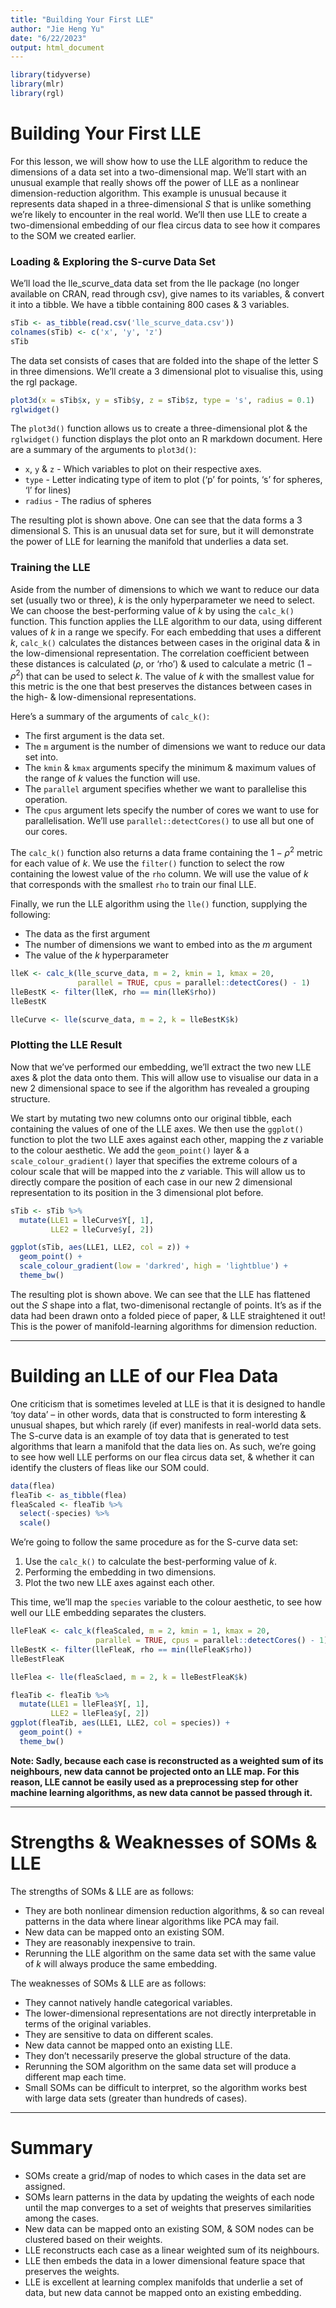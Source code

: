 ```yaml
---
title: "Building Your First LLE"
author: "Jie Heng Yu"
date: "6/22/2023"
output: html_document
---
```



```r
library(tidyverse)
library(mlr)
library(rgl)
```


# Building Your First LLE

For this lesson, we will show how to use the LLE algorithm to reduce the dimensions of a data set into a two-dimensional map. We'll start with an unusual example that really shows off the power of LLE as a nonlinear dimension-reduction algorithm. This example is unusual because it represents data shaped in a three-dimensional *S* that is unlike something we're likely to encounter in the real world. We'll then use LLE to create a two-dimensional embedding of our flea circus data to see how it compares to the SOM we created earlier.


### Loading & Exploring the S-curve Data Set

We'll load the lle_scurve_data data set from the lle package (no longer available on CRAN, read through csv), give names to its variables, & convert it into a tibble. We have a tibble containing 800 cases & 3 variables.

```r
sTib <- as_tibble(read.csv('lle_scurve_data.csv'))
colnames(sTib) <- c('x', 'y', 'z')
sTib
```

The data set consists of cases that are folded into the shape of the letter S in three dimensions. We'll create a 3 dimensional plot to visualise this, using the rgl package.

```r
plot3d(x = sTib$x, y = sTib$y, z = sTib$z, type = 's', radius = 0.1)
rglwidget()
```

The `plot3d()` function allows us to create a three-dimensional plot & the `rglwidget()` function displays the plot onto an R markdown document. Here are a summary of the arguments to `plot3d()`:

* `x`, `y` & `z` - Which variables to plot on their respective axes.
* `type` - Letter indicating type of item to plot ('p' for points, 's' for spheres, 'l' for lines)
* `radius` - The radius of spheres

The resulting plot is shown above. One can see that the data forms a 3 dimensional S. This is an unusual data set for sure, but it will demonstrate the power of LLE for learning the manifold that underlies a data set.


### Training the LLE

Aside from the number of dimensions to which we want to reduce our data set (usually two or three), *k* is the only hyperparameter we need to select. We can choose the best-performing value of *k* by using the `calc_k()` function. This function applies the LLE algorithm to our data, using different values of *k* in a range we specify. For each embedding that uses a different *k*, `calc_k()` calculates the distances between cases in the original data & in the low-dimensional representation. The correlation coefficient between these distances is calculated ($\rho$, or 'rho') & used to calculate a metric $(1 - \rho^2)$ that can be used to select *k*. The value of *k* with the smallest value for this metric is the one that best preserves the distances between cases in the high- & low-dimensional representations.

Here's a summary of the arguments of `calc_k()`:

* The first argument is the data set.
* The `m` argument is the number of dimensions we want to reduce our data set into.
* The `kmin` & `kmax` arguments specify the minimum & maximum values of the range of *k* values the function will use.
* The `parallel` argument specifies whether we want to parallelise this operation.
* The `cpus` argument lets specify the number of cores we want to use for parallelisation. We'll use `parallel::detectCores()` to use all but one of our cores.

The `calc_k()` function also returns a data frame containing the $1 - \rho^2$ metric for each value of *k*. We use the `filter()` function to select the row containing the lowest value of the `rho` column. We will use the value of *k* that corresponds with the smallest `rho` to train our final LLE.

Finally, we run the LLE algorithm using the `lle()` function, supplying the following:

* The data as the first argument
* The number of dimensions we want to embed into as the *m* argument
* The value of the *k* hyperparameter

```r
lleK <- calc_k(lle_scurve_data, m = 2, kmin = 1, kmax = 20,
               parallel = TRUE, cpus = parallel::detectCores() - 1)
lleBestK <- filter(lleK, rho == min(lleK$rho))
lleBestK

lleCurve <- lle(scurve_data, m = 2, k = lleBestK$k)
```


### Plotting the LLE Result

Now that we've performed our embedding, we'll extract the two new LLE axes & plot the data onto them. This will allow use to visualise our data in a new 2 dimensional space to see if the algorithm has revealed a grouping structure.

We start by mutating two new columns onto our original tibble, each containing the values of one of the LLE axes. We then use the `ggplot()` function to plot the two LLE axes against each other, mapping the *z* variable to the colour aesthetic. We add the `geom_point()` layer & a `scale_colour_gradient()` layer that specifies the extreme colours of a colour scale that will be mapped into the *z* variable. This will allow us to directly compare the position of each case in our new 2 dimensional representation to its position in the 3 dimensional plot before.

```r
sTib <- sTib %>%
  mutate(LLE1 = lleCurve$Y[, 1],
         LLE2 = lleCurve$y[, 2])

ggplot(sTib, aes(LLE1, LLE2, col = z)) +
  geom_point() + 
  scale_colour_gradient(low = 'darkred', high = 'lightblue') +
  theme_bw()
```

The resulting plot is shown above. We can see that the LLE has flattened out the *S* shape into a flat, two-dimenisonal rectangle of points. It's as if the data had been drawn onto a folded piece of paper, & LLE straightened it out! This is the power of manifold-learning algorithms for dimension reduction.


***


# Building an LLE of our Flea Data

One criticism that is sometimes leveled at LLE is that it is designed to handle 'toy data' -- in other words, data that is constructed to form interesting & unusual shapes, but which rarely (if ever) manifests in real-world data sets. The S-curve data is an example of toy data that is generated to test algorithms that learn a manifold that the data lies on. As such, we're going to see how well LLE performs on our flea circus data set, & whether it can identify the clusters of fleas like our SOM could.

```r
data(flea)
fleaTib <- as_tibble(flea)
fleaScaled <- fleaTib %>%
  select(-species) %>%
  scale()
```

We're going to follow the same procedure as for the S-curve data set:

1. Use the `calc_k()` to calculate the best-performing value of *k*.
2. Performing the embedding in two dimensions.
3. Plot the two new LLE axes against each other.

This time, we'll map the `species` variable to the colour aesthetic, to see how well our LLE embedding separates the clusters.

```r
lleFleaK <- calc_k(fleaScaled, m = 2, kmin = 1, kmax = 20, 
                   parallel = TRUE, cpus = parallel::detectCores() - 1)
lleBestK <- filter(lleFleaK, rho == min(lleFleaK$rho))
lleBestFleaK

lleFlea <- lle(fleaSclaed, m = 2, k = lleBestFleaK$k)

fleaTib <- fleaTib %>%
  mutate(LLE1 = lleFlea$Y[, 1],
         LLE2 = lleFlea$y[, 2])
ggplot(fleaTib, aes(LLE1, LLE2, col = species)) + 
  geom_point() + 
  theme_bw()
```

**Note: Sadly, because each case is reconstructed as a weighted sum of its neighbours, new data cannot be projected onto an LLE map. For this reason, LLE cannot be easily used as a preprocessing step for other machine learning algorithms, as new data cannot be passed through it.**


***


# Strengths & Weaknesses of SOMs & LLE

The strengths of SOMs & LLE are as follows:

* They are both nonlinear dimension reduction algorithms, & so can reveal patterns in the data where linear algorithms like PCA may fail.
* New data can be mapped onto an existing SOM.
* They are reasonably inexpensive to train.
* Rerunning the LLE algorithm on the same data set with the same value of *k* will always produce the same embedding.

The weaknesses of SOMs & LLE are as follows:

* They cannot natively handle categorical variables.
* The lower-dimensional representations are not directly interpretable in terms of the original variables.
* They are sensitive to data on different scales.
* New data cannot be mapped onto an existing LLE.
* They don't necessarily preserve the global structure of the data.
* Rerunning the SOM algorithm on the same data set will produce a different map each time.
* Small SOMs can be difficult to interpret, so the algorithm works best with large data sets (greater than hundreds of cases).


***


# Summary

* SOMs create a grid/map of nodes to which cases in the data set are assigned.
* SOMs learn patterns in the data by updating the weights of each node until the map converges to a set of weights that preserves similarities among the cases.
* New data can be mapped onto an existing SOM, & SOM nodes can be clustered based on their weights.
* LLE reconstructs each case as a linear weighted sum of its neighbours.
* LLE then embeds the data in a lower dimensional feature space that preserves the weights.
* LLE is excellent at learning complex manifolds that underlie a set of data, but new data cannot be mapped onto an existing embedding.